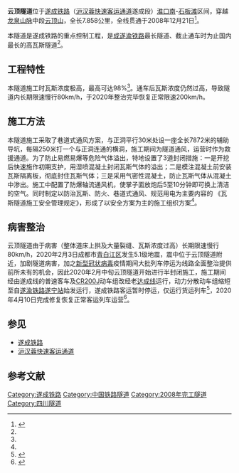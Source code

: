 {{Infobox tunnel
|name         = 云顶隧道
|image        = 
|caption      = 
|line         = [[遂成铁路|遂成铁路]]（[[宁蓉线|宁蓉线]]遂成段）
|location     = [[四川省|四川省]][[成都市|成都市]][[金堂县|金堂县]][[龙泉山_(成都)|龙泉山脉]]
|coordinates  =  
|system       = [[中国铁路总公司|中国铁路总公司]]
|status       = 使用中
|start        = 东出口:成都市金堂县九龙滩沱江大桥
|end          = 西出口:成都市[[青白江区|青白江区]]鲁家堰村
|stations     = 
|startwork    = 
|open         = 
|close        = 
|owner        = 中国铁路总公司
|operator     =中国铁路总公司[[成都局集团|成都局集团]]
|traffic      = 
|character    = 
|construction =
|length       = 7858m
|linelength   = 
|tracklength  = 
|notrack      = 单洞双线
|gauge        = {{RailGauge|sg}}
|el           = 25,000V 50Hz
|speed        = 200 km/h
|hielevation  = 
|lowelevation = 
|height       = 
|grade        = 
}}
'''云顶隧道'''位于[[遂成铁路|遂成铁路]]（[[沪汉蓉快速客运通道|沪汉蓉快速客运通道]]遂成段）[[淮口南站|淮口南]]-[[石板滩站|石板滩]]区间，穿越[[龙泉山_(成都)|龙泉山脉]]中段[[云顶山|云顶山]]，全长7.858公里，全线贯通于2008年12月21日<ref name="News1">{{cite web |title=中铁十二局集团打通国内最长高瓦斯隧道 |url=http://news.sina.com.cn/c/2008-12-22/044114915592s.shtml |website=新浪网}}</ref>。

本隧道是遂成铁路的重点控制工程，是[[成遂渝铁路|成遂渝铁路]]最长隧道、截止通车时为止国内最长的高瓦斯隧道<ref name="News1"/>。

==工程特性==

本隧道施工时瓦斯浓度极高，最高可达98%<ref name="News1"/>。通车后瓦斯浓度仍然过高，导致隧道内长期限速慢行80km/h，于2020年整治完毕恢复正常限速200km/h。

==施工方法==

本隧道施工采取了巷道式通风方案，与正洞平行30米处设一座全长7872米的辅助导坑，每隔250米打一个与正洞连通的横洞，施工期间为隧道通风，运营时作为救援通道。为了防止易燃易爆等危险气体溢出，特地设置了3道封闭措施：一是开挖后快速施作初期支护，用湿喷混凝土封闭瓦斯气体的溢出；二是模注混凝土前安装瓦斯隔离板，彻底封住瓦斯气体；三是采用气密性混凝土，防止瓦斯气体从混凝土中渗出。施工中配置了防爆轴流通风机，使掌子面放炮后5至10分钟即可换上清洁的空气。同时制定以防治瓦斯、防火、巷道式通风、规范用电为主要内容的 《瓦斯隧道施工安全管理规定》，形成了以安全方案为主的施工组织方案<ref name="News1"/>。

==病害整治==
云顶隧道由于病害（整体道床上拱及大量裂缝、瓦斯浓度过高）长期限速慢行80km/h，2020年2月3日成都市[[青白江区|青白江区]]发生5.1级地震，震中位于云顶隧道附近，加剧隧道病害，加之[[2019冠状病毒病|新型冠状病毒]]疫情期间大批列车停运为线路全面整治提供前所未有的机会，因此2020年2月中旬云顶隧道开始进行半封闭施工，施工期间经由遂成线的普速客车及[[CR200J|CR200J]]动车组改经老[[达成线|达成线]]运行，动力分散动车组缩短至自[[遂渝铁路|遂渝铁路]][[遂宁站|遂宁站]]始发运行，遂成铁路客运暂时停运，仅运行货运列车<ref>{{cite news |title=铁路改造 “绿巨人”现身 沱江峡谷三车并线 |url=https://k.sina.com.cn/article_1496814565_v593793e502000qfxb.html |accessdate=2020-03-31 |work=[[华西都市报|华西都市报]] |date=2020-03-26}}</ref>，2020年4月10日完成修复恢复正常客运列车运营<ref>{{cite web |title=二公司担负沪蓉铁路云顶隧道应急抢险任务顺利完工 |url=http://www.cr12g.com.cn/art/2020/4/15/art_4951_3090354.html |website=中铁十二局集团有限公司 |access-date=2020-08-09 |archive-date=2021-02-27 |archive-url=https://web.archive.org/web/20210227235128/http://www.cr12g.com.cn/art/2020/4/15/art_4951_3090354.html |dead-url=no }}</ref>。

==参见==
*[[遂成铁路|遂成铁路]]
*[[沪汉蓉快速客运通道|沪汉蓉快速客运通道]]

==参考文献==
{{reflist}}

{{遂成铁路|nocat}}

[[Category:遂成铁路|Category:遂成铁路]]
[[Category:中国铁路隧道|Category:中国铁路隧道]]
[[Category:2008年完工隧道|Category:2008年完工隧道]]
[[Category:四川隧道|Category:四川隧道]]